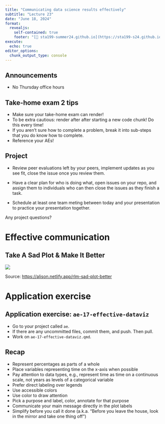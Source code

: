 ```yaml
---
title: "Communicating data science results effectively"
subtitle: "Lecture 23"
date: "June 18, 2024"
format: 
  revealjs:
    self-contained: true
    footer: "[🔗 sta199-summer24.github.io](https://sta199-s24.github.io/) &nbsp;·&nbsp; [❓ Ask on Ed](https://edstem.org/us/courses/59071/discussion/)"
execute: 
  echo: true
editor_options: 
  chunk_output_type: console
---
```


## Announcements {.smaller}

-   No Thursday office hours


## Take-home exam 2 tips

-   Make sure your take-home exam can render! 
-   To be extra cautious: render after after starting a new code chunk! Do this every time!
-   If you aren't sure how to complete a problem, break it into sub-steps that you do know how to complete.
-   Reference your AEs!


## Project {.smaller}

-   Review peer evaluations left by your peers, implement updates as you see fit, close the issue once you review them.

-   Have a clear plan for who is doing what, open issues on your repo, and assign them to individuals who can then close the issues as they finish a task.

-   Schedule at least one team meting between today and your presentation to practice your presentation together.

::: task
Any project questions?
:::

# Effective communication

## Take A Sad Plot & Make It Better

![](images/sad-plot-to-better.gif)

::: aside
Source: [https://alison.netlify.app/rlm-sad-plot-better](alison.netlify.app/rlm-sad-plot-better)
:::

# Application exercise

## Application exercise: `ae-17-effective-dataviz` {.smaller}

::: appex
-   Go to your project called `ae`.
-   If there are any uncommitted files, commit them, and push. Then pull.
-   Work on `ae-17-effective-dataviz.qmd`.
:::

## Recap {.smaller}

::: incremental
-   Represent percentages as parts of a whole
-   Place variables representing time on the x-axis when possible
-   Pay attention to data types, e.g., represent time as time on a continuous scale, not years as levels of a categorical variable
-   Prefer direct labeling over legends
-   Use accessible colors
-   Use color to draw attention
-   Pick a purpose and label, color, annotate for that purpose
-   Communicate your main message directly in the plot labels
-   Simplify before you call it done (a.k.a. "Before you leave the house, look in the mirror and take one thing off")
:::
